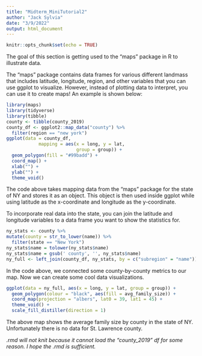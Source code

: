 ```yaml
---
title: "Midterm_MiniTutorial2"
author: "Jack Sylvia"
date: "3/9/2022"
output: html_document
---
```


```r
knitr::opts_chunk$set(echo = TRUE)
```

The goal of this section is getting used to  the "maps" package in R to illustrate data.

The "maps" package contains data frames for various different landmass that includes latitude, longitude, region, and other variables that you can use ggplot to visualize. However, instead of plotting data to interpret, you can use it to create maps! An example is shown below:

```r
library(maps)
library(tidyverse)
library(tibble)
county <- tibble(county_2019)
county_df <- ggplot2::map_data("county") %>%
  filter(region == "new york")
ggplot(data = county_df,
            mapping = aes(x = long, y = lat,
                          group = group)) +
  geom_polygon(fill = "#99badd") +
  coord_map() +
  xlab("") +
  ylab("") +
  theme_void()
```

The code above takes mapping data from the "maps" package for the state of NY and stores it as an object. This object is then used inside ggplot while using latitude as the x-coordinate and longitude as the y-coordinate.

To incorporate real data into the state, you can join the latitude and longitude variables to a data frame you want to show the statistics for.

```r
ny_stats <- county %>%
mutate(county = str_to_lower(name)) %>%
  filter(state == "New York") 
ny_stats$name = tolower(ny_stats$name)
ny_stats$name = gsub(' county', '', ny_stats$name)
ny_full <- left_join(county_df, ny_stats, by = c("subregion" = "name"))
```

In the code above, we connected some county-by-county metrics to our map. Now we can create some cool data visualizations.

```r
ggplot(data = ny_full, aes(x = long, y = lat, group = group)) +
  geom_polygon(colour = "black", aes(fill = avg_family_size)) +
  coord_map(projection = "albers", lat0 = 39, lat1 = 45) +
  theme_void() +
  scale_fill_distiller(direction = 1)
```

The above map shows the average family size by county in the state of NY. Unfortunately there is no data for St. Lawrence county.

*.rmd will not knit because it cannot load the "county_2019" df for some reason. I hope the .rmd is sufficient.*
